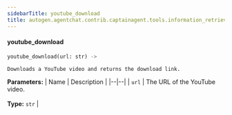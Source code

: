 ```yaml
---
sidebarTitle: youtube_download
title: autogen.agentchat.contrib.captainagent.tools.information_retrieval.youtube_download.youtube_download
---
```


<code class="doc-symbol doc-symbol-heading doc-symbol-function"></code>
#### youtube_download

```python
youtube_download(url: str) -> 
```

    Downloads a YouTube video and returns the download link.

<b>Parameters:</b>
| Name | Description |
|--|--|
| `url` | The URL of the YouTube video.<br/><br/>**Type:** `str` |

<br />